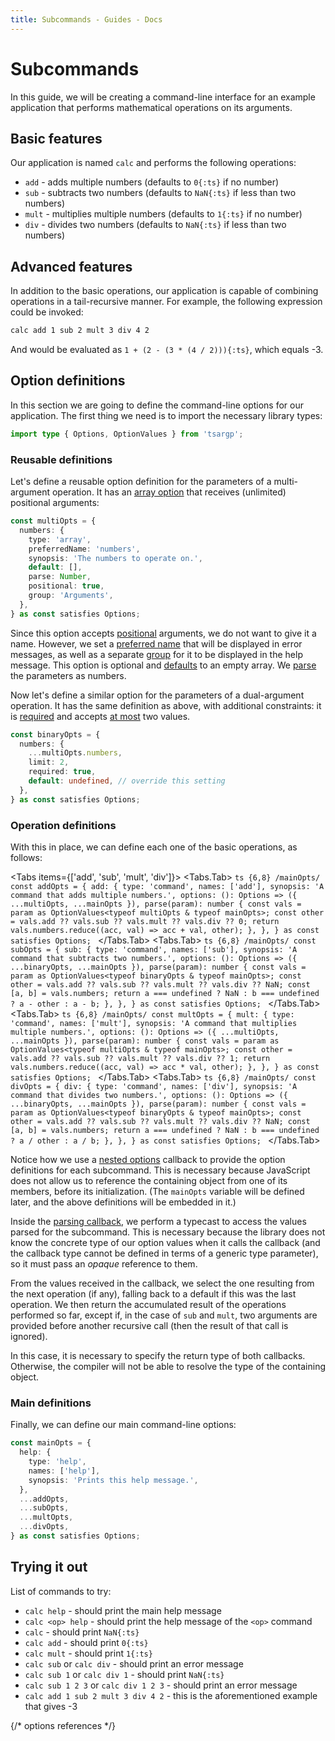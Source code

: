 ```yaml
---
title: Subcommands - Guides - Docs
---
```




# Subcommands

In this guide, we will be creating a command-line interface for an example application that performs mathematical operations on its arguments.

## Basic features

Our application is named `calc` and performs the following operations:

- `add` - adds multiple numbers (defaults to `0{:ts}` if no number)
- `sub` - subtracts two numbers (defaults to `NaN{:ts}` if less than two numbers)
- `mult` - multiplies multiple numbers (defaults to `1{:ts}` if no number)
- `div` - divides two numbers (defaults to `NaN{:ts}` if less than two numbers)

## Advanced features

In addition to the basic operations, our application is capable of combining operations in a tail-recursive manner. For example, the following expression could be invoked:

```sh
calc add 1 sub 2 mult 3 div 4 2
```

And would be evaluated as `1 + (2 - (3 * (4 / 2))){:ts}`, which equals -3.

## Option definitions

In this section we are going to define the command-line options for our application. The first thing we need is to import the necessary library types:

```ts
import type { Options, OptionValues } from 'tsargp';
```

### Reusable definitions

Let's define a reusable option definition for the parameters of a multi-argument operation. It has an [array option] that receives (unlimited) positional arguments:

```ts
const multiOpts = {
  numbers: {
    type: 'array',
    preferredName: 'numbers',
    synopsis: 'The numbers to operate on.',
    default: [],
    parse: Number,
    positional: true,
    group: 'Arguments',
  },
} as const satisfies Options;
```

Since this option accepts [positional] arguments, we do not want to give it a name. However, we set a [preferred name] that will be displayed in error messages, as well as a separate [group] for it to be displayed in the help message. This option is optional and [defaults] to an empty array. We [parse] the parameters as numbers.

Now let's define a similar option for the parameters of a dual-argument operation. It has the same definition as above, with additional constraints: it is [required] and accepts [at most] two values.

```ts
const binaryOpts = {
  numbers: {
    ...multiOpts.numbers,
    limit: 2,
    required: true,
    default: undefined, // override this setting
  },
} as const satisfies Options;
```

### Operation definitions

With this in place, we can define each one of the basic operations, as follows:

<Tabs items={['add', 'sub', 'mult', 'div']}>
  <Tabs.Tab>
    ```ts {6,8} /mainOpts/
    const addOpts = {
      add: {
        type: 'command',
        names: ['add'],
        synopsis: 'A command that adds multiple numbers.',
        options: (): Options => ({ ...multiOpts, ...mainOpts }),
        parse(param): number {
          const vals = param as OptionValues<typeof multiOpts & typeof mainOpts>;
          const other = vals.add ?? vals.sub ?? vals.mult ?? vals.div ?? 0;
          return vals.numbers.reduce((acc, val) => acc + val, other);
        },
      },
    } as const satisfies Options;
    ```
  </Tabs.Tab>
  <Tabs.Tab>
    ```ts {6,8} /mainOpts/
    const subOpts = {
      sub: {
        type: 'command',
        names: ['sub'],
        synopsis: 'A command that subtracts two numbers.',
        options: (): Options => ({ ...binaryOpts, ...mainOpts }),
        parse(param): number {
          const vals = param as OptionValues<typeof binaryOpts & typeof mainOpts>;
          const other = vals.add ?? vals.sub ?? vals.mult ?? vals.div ?? NaN;
          const [a, b] = vals.numbers;
          return a === undefined ? NaN : b === undefined ? a - other : a - b;
        },
      },
    } as const satisfies Options;
    ```
  </Tabs.Tab>
  <Tabs.Tab>
    ```ts {6,8} /mainOpts/
    const multOpts = {
      mult: {
        type: 'command',
        names: ['mult'],
        synopsis: 'A command that multiplies multiple numbers.',
        options: (): Options => ({ ...multiOpts, ...mainOpts }),
        parse(param): number {
          const vals = param as OptionValues<typeof multiOpts & typeof mainOpts>;
          const other = vals.add ?? vals.sub ?? vals.mult ?? vals.div ?? 1;
          return vals.numbers.reduce((acc, val) => acc * val, other);
        },
      },
    } as const satisfies Options;
    ```
  </Tabs.Tab>
  <Tabs.Tab>
    ```ts {6,8} /mainOpts/
    const divOpts = {
      div: {
        type: 'command',
        names: ['div'],
        synopsis: 'A command that divides two numbers.',
        options: (): Options => ({ ...binaryOpts, ...mainOpts }),
        parse(param): number {
          const vals = param as OptionValues<typeof binaryOpts & typeof mainOpts>;
          const other = vals.add ?? vals.sub ?? vals.mult ?? vals.div ?? NaN;
          const [a, b] = vals.numbers;
          return a === undefined ? NaN : b === undefined ? a / other : a / b;
        },
      },
    } as const satisfies Options;
    ```
  </Tabs.Tab>
</Tabs>

Notice how we use a [nested options] callback to provide the option definitions for each subcommand. This is necessary because JavaScript does not allow us to reference the containing object from one of its members, before its initialization. (The `mainOpts` variable will be defined later, and the above definitions will be embedded in it.)

Inside the [parsing callback], we perform a typecast to access the values parsed for the subcommand. This is necessary because the library does not know the concrete type of our option values when it calls the callback (and the callback type cannot be defined in terms of a generic type parameter), so it must pass an _opaque_ reference to them.

From the values received in the callback, we select the one resulting from the next operation (if any), falling back to a default if this was the last operation. We then return the accumulated result of the operations performed so far, except if, in the case of `sub` and `mult`, two arguments are provided before another recursive call (then the result of that call is ignored).

<Callout type="info">

In this case, it is necessary to specify the return type of both callbacks. Otherwise, the compiler will not be able to resolve the type of the containing object.

</Callout>

### Main definitions

Finally, we can define our main command-line options:

```ts
const mainOpts = {
  help: {
    type: 'help',
    names: ['help'],
    synopsis: 'Prints this help message.',
  },
  ...addOpts,
  ...subOpts,
  ...multOpts,
  ...divOpts,
} as const satisfies Options;
```

## Trying it out

<Calc height={17} />

List of commands to try:

- `calc help` - should print the main help message
- `calc <op> help` - should print the help message of the `<op>` command
- `calc` - should print `NaN{:ts}`
- `calc add` - should print `0{:ts}`
- `calc mult` - should print `1{:ts}`
- `calc sub` or `calc div` - should print an error message
- `calc sub 1` or `calc div 1` - should print `NaN{:ts}`
- `calc sub 1 2 3` or `calc div 1 2 3` - should print an error message
- `calc add 1 sub 2 mult 3 div 4 2` - this is the aforementioned example that gives -3

{/* options references */}

[array option]: ../library/options#array-valued-option
[preferred name]: ../library/options#preferred-name
[defaults]: ../library/options#default-value
[positional]: ../library/options#positional--marker
[group]: ../library/options#group--hide
[required]: ../library/options#always-required
[at most]: ../library/options#element-count-limit
[parse]: ../library/options#parsing-callback
[parsing callback]: ../library/options#parsing-callback
[nested options]: ../library/options#nested-options
